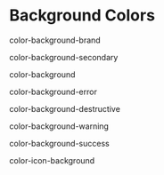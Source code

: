 
<Meta title="Fundamentals/Colors/Background" />

<style>
  {`
    .subheading {
      --mediumdark: '#999999';
      font-weight: 900;
      font-size: 13px;
      color: #999;
      letter-spacing: 6px;
      line-height: 24px;
      text-transform: uppercase;
      margin-bottom: 12px;
      margin-top: 40px;
    }

    .link-list {
      display: grid;
      grid-template-columns: 1fr;
      grid-template-rows: 1fr 1fr;
      row-gap: 10px;
    }

    @media (min-width: 620px) {
      .link-list {
        row-gap: 20px;
        column-gap: 20px;
        grid-template-columns: 1fr 1fr;
      }
    }

    @media all and (-ms-high-contrast:none) {
    .link-list {
        display: -ms-grid;
        -ms-grid-columns: 1fr 1fr;
        -ms-grid-rows: 1fr 1fr;
      }
    }

    .link-item {
      display: block;
      padding: 20px 30px 20px 15px;
      border: 1px solid #00000010;
      border-radius: 5px;
      transition: background 150ms ease-out, border 150ms ease-out, transform 150ms ease-out;
      color: #333333;
      display: flex;
      align-items: flex-start;
    }

    .link-item:hover {
      border-color: #1EA7FD50;
      transform: translate3d(0, -3px, 0);
      box-shadow: rgba(0, 0, 0, 0.08) 0 3px 10px 0;
    }

    .link-item:active {
      border-color: #1EA7FD;
      transform: translate3d(0, 0, 0);
    }

    .link-item strong {
      font-weight: 700;
      display: block;
      margin-bottom: 2px;
    }

    .link-item img {
      height: 40px;
      width: 40px;
      margin-right: 15px;
      flex: none;
    }

    .link-item span {
      font-size: 14px;
      line-height: 20px;
    }

    .tip {
      display: inline-block;
      border-radius: 1em;
      font-size: 11px;
      line-height: 12px;
      font-weight: 700;
      background: #E7FDD8;
      color: #66BF3C;
      padding: 4px 12px;
      margin-right: 10px;
      vertical-align: top;
    }

    .tip-wrapper {
      font-size: 13px;
      line-height: 20px;
      margin-top: 40px;
      margin-bottom: 40px;
    }

    .tip-wrapper code {
      font-size: 12px;
      display: inline-block;
    }
  `}
</style>

# Background Colors

<belo-stack gap="32px">

  <belo-header size="2">color-background-brand</belo-header>  
  <belo-flex gap="32px">
    <belo-storybook-color-box target-color="#FF385C" color="#FFFFFF" title="AA 3.51" subtitle="default" />
    <belo-storybook-color-box target-color="#FFFFFF" color="#000000" title="AA 3.51" subtitle="white" border />
    <belo-storybook-color-box target-color="#000000" color="#FFFFFF" title="AAA" subtitle="black" />
  </belo-flex>

  <belo-header size="2">color-background-secondary</belo-header>  
  <belo-flex gap="32px">
    <belo-storybook-color-box target-color="#D70466" color="#FFFFFF" title="AA 5.12" subtitle="default" />
    <belo-storybook-color-box target-color="#AA018B" color="#FFFFFF" title="AA 6.8" subtitle="magenta" />
    <belo-storybook-color-box target-color="#410AA8" color="#FFFFFF" title="AAA" subtitle="violet" />
  </belo-flex>

  <belo-header size="2">color-background</belo-header>  
  <belo-flex gap="32px" wrap="wrap">
    <belo-storybook-color-box target-color="#F7F7F7" color="#000000" title="AAA" subtitle="gray-25" />
    <belo-storybook-color-box target-color="#EBEBEB" color="#000000" title="AAA" subtitle="gray-50" />
    <belo-storybook-color-box target-color="#DDDDDD" color="#000000" title="AAA" subtitle="gray-100" />
    <belo-storybook-color-box target-color="#B0B0B0" color="#000000" title="AAA" subtitle="gray-200" />
    <belo-storybook-color-box target-color="#717171" color="#FFFFFF" title="AA 4.88" subtitle="gray-300" />
    <belo-storybook-color-box target-color="#222222" color="#FFFFFF" title="AAA" subtitle="gray-400" />
  </belo-flex>

  <belo-header size="2">color-background-error</belo-header>  
  <belo-flex gap="32px" wrap="wrap">
    <belo-storybook-color-box target-color="#C13515" color="#FFFFFF" title="AA 5.54" subtitle="default" />
    <belo-storybook-color-box target-color="#FEF8F6" color="#000000" title="AAA" subtitle="highlight" />
  </belo-flex>
    
  <belo-header size="2">color-background-destructive</belo-header>  
  <belo-flex gap="32px" wrap="wrap">
    <belo-storybook-color-box target-color="#C13515" color="#FFFFFF" title="AA 5.54" subtitle="unlisted" />
  </belo-flex>

  <belo-header size="2">color-background-warning</belo-header>  
  <belo-flex gap="32px" wrap="wrap">
    <belo-storybook-color-box target-color="#E07912" color="#000000" title="AA 5.23" subtitle="default" />
  </belo-flex>

  <belo-header size="2">color-background-success</belo-header>  
  <belo-flex gap="32px" wrap="wrap">
    <belo-storybook-color-box target-color="#008A05" color="#FFFFFF" title="AA 4.52" subtitle="success" />
  </belo-flex>

  <belo-header size="2">color-icon-background</belo-header>  
  <belo-flex gap="32px" wrap="wrap">
    <belo-storybook-color-box target-color="#222222" color="#FFFFFF" title="AAA" subtitle="default" />
  </belo-flex>

</belo-stack>
